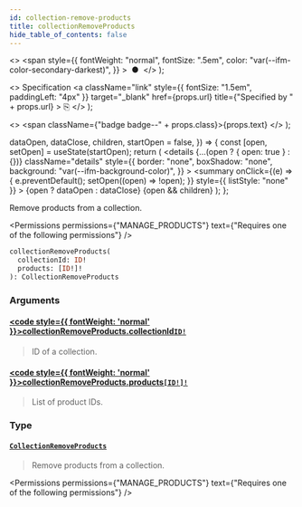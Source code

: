 ```yaml
---
id: collection-remove-products
title: collectionRemoveProducts
hide_table_of_contents: false
---
```


  <>
    <span
      style={{
        fontWeight: "normal",
        fontSize: ".5em",
        color: "var(--ifm-color-secondary-darkest)",
      }}
    >
      &nbsp;●&nbsp;
    </span>
  </>
);

  <>
    Specification
    <a
      className="link"
      style={{ fontSize: "1.5em", paddingLeft: "4px" }}
      target="\_blank"
      href={props.url}
      title={"Specified by " + props.url}
    >
      ⎘
    </a>
  </>
);

  <>
    <span className={"badge badge--" + props.class}>{props.text}</span>
  </>
);


  dataOpen,
  dataClose,
  children,
  startOpen = false,
}) => {
  const [open, setOpen] = useState(startOpen);
  return (
    <details
      {...(open ? { open: true } : {})}
      className="details"
      style={{
        border: "none",
        boxShadow: "none",
        background: "var(--ifm-background-color)",
      }}
    >
      <summary
        onClick={(e) => {
          e.preventDefault();
          setOpen((open) => !open);
        }}
        style={{ listStyle: "none" }}
      >
        {open ? dataOpen : dataClose}
      </summary>
      {open && children}
    </details>
  );
};

Remove products from a collection.

<Permissions
  permissions={"MANAGE_PRODUCTS"}
  text={"Requires one of the following permissions"}
/>

```graphql
collectionRemoveProducts(
  collectionId: ID!
  products: [ID!]!
): CollectionRemoveProducts
```

### Arguments

#### [<code style={{ fontWeight: 'normal' }}>collectionRemoveProducts.<b>collectionId</b></code>](#)<Bullet />[`ID!`](../../../api-reference/miscellaneous/scalars/id) <Badge class="secondary" text="non-null"/> <Badge class="secondary" text="scalar"/>

> ID of a collection.

#### [<code style={{ fontWeight: 'normal' }}>collectionRemoveProducts.<b>products</b></code>](#)<Bullet />[`[ID!]!`](../../../api-reference/miscellaneous/scalars/id) <Badge class="secondary" text="non-null"/> <Badge class="secondary" text="scalar"/>

> List of product IDs.

### Type

#### [`CollectionRemoveProducts`](../../../api-reference/products/objects/collection-remove-products) <Badge class="secondary" text="object"/>

> Remove products from a collection.

<Permissions
  permissions={"MANAGE_PRODUCTS"}
  text={"Requires one of the following permissions"}
/>


